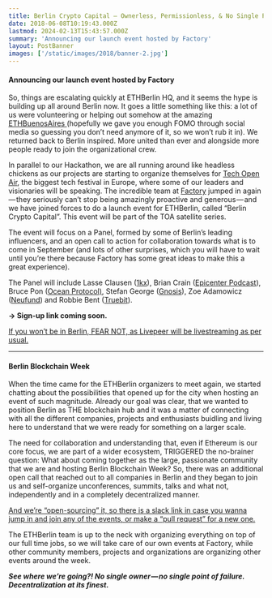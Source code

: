 ```yaml
---
title: Berlin Crypto Capital — Ownerless, Permissionless, & No Single Point of Failure
date: 2018-06-08T10:19:43.000Z
lastmod: 2024-02-13T15:43:57.000Z
summary: 'Announcing our launch event hosted by Factory'
layout: PostBanner
images: ['/static/images/2018/banner-2.jpg']
---
```


#### **Announcing our launch event hosted by Factory**

So, things are escalating quickly at ETHBerlin HQ, and it seems the hype is building up all around Berlin now. It goes a little something like this: a lot of us were volunteering or helping out somehow at the amazing [ETHBuenosAires ](http://ethbuenosaires.com)(hopefully we gave you enough FOMO through social media so guessing you don’t need anymore of it, so we won’t rub it in). We returned back to Berlin inspired. More united than ever and alongside more people ready to join the organizational crew.

In parallel to our Hackathon, we are all running around like headless chickens as our projects are starting to organize themselves for [Tech Open Air](http://toa.berlin), the biggest tech festival in Europe, where some of our leaders and visionaries will be speaking. The incredible team at [Factory](http://factory.berlin) jumped in again — they seriously can’t stop being amazingly proactive and generous — and we have joined forces to do a launch event for ETHBerlin, called “Berlin Crypto Capital”. This event will be part of the TOA satellite series.

The event will focus on a Panel, formed by some of Berlin’s leading influencers, and an open call to action for collaboration towards what is to come in September (and lots of other surprises, which you will have to wait until you’re there because Factory has some great ideas to make this a great experience).

The Panel will include Lasse Clausen ([1kx](http://1kx.network)), Brian Crain ([Epicenter Podcast](https://epicenter.tv)), Bruce Pon ([Ocean Protocol)](https://www.oceanprotocol.com), Stefan George ([Gnosis](https://gnosis.pm)), Zoe Adamowicz ([Neufund](https://neufund.org)) and Robbie Bent ([Truebit](https://truebit.io)).

**→ Sign-up link coming soon.**

[If you won’t be in Berlin, FEAR NOT, as Livepeer will be livestreaming as per usual.](http://livepeer.org)

---

#### **Berlin Blockchain Week**

When the time came for the ETHBerlin organizers to meet again, we started chatting about the possibilities that opened up for the city when hosting an event of such magnitude. Already our goal was clear, that we wanted to position Berlin as THE blockchain hub and it was a matter of connecting with all the different companies, projects and enthusiasts buidling and living here to understand that we were ready for something on a larger scale.

The need for collaboration and understanding that, even if Ethereum is our core focus, we are part of a wider ecosystem, TRIGGERED the no-brainer question: What about coming together as the large, passionate community that we are and hosting Berlin Blockchain Week? So, there was an additional open call that reached out to all companies in Berlin and they began to join us and self-organize unconferences, summits, talks and what not, independently and in a completely decentralized manner.

[And we’re “open-sourcing” it, so there is a slack link in case you wanna jump in and join any of the events, or make a “pull request” for a new one.](https://join.slack.com/t/berlinblockchainweek/shared_invite/enQtMzc0NjAwMDUxMjk2LTVkZmM1ZWRiMWIyZTFiMDk0ZDUzODIwNGQwOWRhN2U3MTVlMGE3NjIxNTNlYWFlYTk2ZWUxODEwNzQ3ODNiZTA)

The ETHBerlin team is up to the neck with organizing everything on top of our full time jobs, so we will take care of our own events at Factory, while other community members, projects and organizations are organizing other events around the week.

**_See where we’re going?! No single owner — no single point of failure. Decentralization at its finest._**
